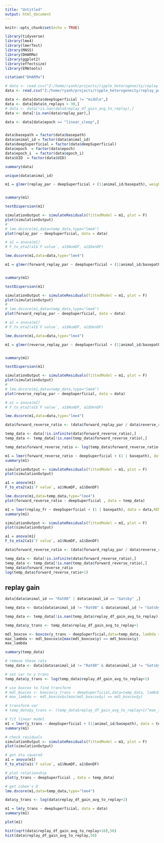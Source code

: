 ```yaml
---
title: "Untitled"
output: html_document
---
```


```r
knitr::opts_chunk$set(echo = TRUE)
```

```r

library(tidyverse)
library(lme4)
library(lmerTest)
library(MASS)
library(DHARMa)
library(ggplot2)
library(effectsize)
library(EMAtools)

```

```r
citation("DHARMa")
```


```r
# data <- read.csv("Z:/home/ryanh/projects/ripple_heterogeneity/replay_participation_for_v7_task_post.csv")
data <- read.csv("Z:/home/ryanh/projects/ripple_heterogeneity/replay_participation_for_all_sessions_task_post.csv")

data <- data[data$deepSuperficial != "middle",]
data <- data[data$n_replays > 30,]
# data <- data[!is.nan(data$replay_df_gain_avg_to_replay),]
data <- data[!is.nan(data$replay_par),]

data <- data[data$epoch == "linear_sleep",]


data$basepath = factor(data$basepath)
data$animal_id = factor(data$animal_id)
data$deepSuperficial = factor(data$deepSuperficial)
data$epoch  = factor(data$epoch)
data$epoch_i  = factor(data$epoch_i)
data$UID  = factor(data$UID)

summary(data)
```
```r
unique(data$animal_id)
```

```r
m1 = glmer(replay_par ~ deepSuperficial + (1|animal_id/basepath), weights=n_replays, data=data,family="binomial")


summary(m1)

testDispersion(m1)

simulationOutput <- simulateResiduals(fittedModel = m1, plot = F)
plot(simulationOutput)
# 
# lme.dscore(m1,data=temp_data,type="lme4")
plot(replay_par ~ deepSuperficial, data = data)

# a1 = anova(m1)
# F_to_eta2(a1$`F value`, a1$NumDF, a1$DenDF)

lme.dscore(m1,data=data,type="lme4")
```

```r
m1 = glmer(forward_replay_par ~ deepSuperficial + (1|animal_id/basepath), weights=n_forward_replays, data=data,family="binomial")


summary(m1)

testDispersion(m1)

simulationOutput <- simulateResiduals(fittedModel = m1, plot = F)
plot(simulationOutput)
# 
# lme.dscore(m1,data=temp_data,type="lme4")
plot(forward_replay_par ~ deepSuperficial, data = data)

# a1 = anova(m1)
# F_to_eta2(a1$`F value`, a1$NumDF, a1$DenDF)

lme.dscore(m1,data=data,type="lme4")
```

```r
m1 = glmer(reverse_replay_par ~ deepSuperficial + (1|animal_id/basepath), weights=n_reverse_replays, data=data,family="binomial")


summary(m1)

testDispersion(m1)

simulationOutput <- simulateResiduals(fittedModel = m1, plot = F)
plot(simulationOutput)
# 
# lme.dscore(m1,data=temp_data,type="lme4")
plot(reverse_replay_par ~ deepSuperficial, data = data)

# a1 = anova(m1)
# F_to_eta2(a1$`F value`, a1$NumDF, a1$DenDF)

lme.dscore(m1,data=data,type="lme4")
```

```r

data$forward_reverse_ratio <- (data$forward_replay_par / data$reverse_replay_par)

temp_data <- data[!is.infinite(data$forward_reverse_ratio),]
temp_data <- temp_data[!is.nan(temp_data$forward_reverse_ratio),]

temp_data$forward_reverse_ratio <- log(temp_data$forward_reverse_ratio+2)

m1 = lmer(forward_reverse_ratio ~ deepSuperficial + (1 | basepath), data = temp_data,REML=FALSE)
summary(m1)

simulationOutput <- simulateResiduals(fittedModel = m1, plot = F)
plot(simulationOutput)

a1 = anova(m1)
F_to_eta2(a1$`F value`, a1$NumDF, a1$DenDF)

lme.dscore(m1,data=temp_data,type="lme4")
plot(forward_reverse_ratio ~ deepSuperficial , data = temp_data)

```

```r
m1 = lmer(replay_fr ~ deepSuperficial + (1 | basepath), data = data,REML=FALSE)
summary(m1)

simulationOutput <- simulateResiduals(fittedModel = m1, plot = F)
plot(simulationOutput)

a1 = anova(m1)
F_to_eta2(a1$`F value`, a1$NumDF, a1$DenDF)

```

```r
data$forward_reverse_ratio <- (data$forward_replay_par / data$reverse_replay_par)

temp_data <- data[!is.infinite(data$forward_reverse_ratio),]
temp_data <- temp_data[!is.nan(temp_data$forward_reverse_ratio),]
temp_data$forward_reverse_ratio
log(temp_data$forward_reverse_ratio+1)
```

## replay gain

```r

data[data$animal_id == "Rat08" | data$animal_id == "Gatsby" ,]
```

```r
temp_data <- data[data$animal_id != "Rat08" & data$animal_id != "Gatsby" ,]

temp_data <- temp_data[!is.nan(temp_data$replay_df_gain_avg_to_replay),]

temp_data$y_trans <- temp_data$replay_df_gain_avg_to_replay+1

mdl_boxcox <- boxcox(y_trans ~ deepSuperficial,data=temp_data, lambda = seq(-5, 10, length = 100))
max_lambda <- mdl_boxcox$x[max(mdl_boxcox$y) == mdl_boxcox$y]
max_lambda

summary(temp_data)
```

```r
# remove these rats
temp_data <- data[data$animal_id != "Rat08" & data$animal_id != "Gatsby" & data$animal_id != "OML22",]

# set var to y trans
temp_data$y_trans <- log(temp_data$replay_df_gain_avg_to_replay+1)

# use boxcox to find transform
# mdl_boxcox <- boxcox(y_trans ~ deepSuperficial,data=temp_data, lambda = seq(-5, 10, length = 100))
# max_lambda <- mdl_boxcox$x[max(mdl_boxcox$y) == mdl_boxcox$y]

# transform var
# temp_data$y_trans <- (temp_data$replay_df_gain_avg_to_replay+1)^max_lambda

# fit linear model
m1 = lmer(y_trans ~ deepSuperficial + (1|animal_id/basepath), data = temp_data,REML=FALSE)
summary(m1)

# check residuals
simulationOutput <- simulateResiduals(fittedModel = m1, plot = F)
plot(simulationOutput)

# get eta squared
a1 = anova(m1)
F_to_eta2(a1$`F value`, a1$NumDF, a1$DenDF)

# plot relationship
plot(y_trans ~ deepSuperficial , data = temp_data)

# get cohen's D
lme.dscore(m1,data=temp_data,type="lme4")
```



```r
data$y_trans <- log(data$replay_df_gain_avg_to_replay+2)

m1 = lm(y_trans ~ deepSuperficial, data = data)
summary(m1)

plot(m1)
```

```r
hist(sqrt(data$replay_df_gain_avg_to_replay+10),50)
hist(data$replay_df_gain_avg_to_replay,50)

```

```r

```

```r

```

```r

```

```r

```

```r

```

```r

```

```r

```

```r

```

```r

```

```r

```

```r

```

```r

```

```r

```

```r

```

```r

```

```r

```